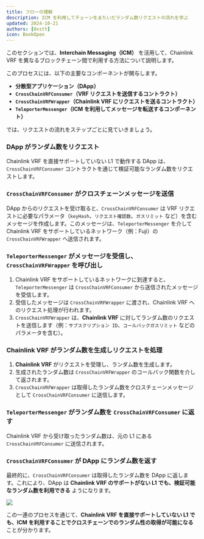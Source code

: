 ```yaml
---
title: フローの理解  
description: ICM を利用してチェーンをまたいだランダム数リクエストの流れを学ぶ  
updated: 2024-10-21  
authors: [0xstt]  
icon: BookOpen  
---
```



このセクションでは、**Interchain Messaging（ICM）** を活用して、Chainlink VRF を異なるブロックチェーン間で利用する方法について説明します。  

このプロセスには、以下の主要なコンポーネントが関与します。  
- **分散型アプリケーション（DApp）**  
- **`CrossChainVRFConsumer`（VRF リクエストを送信するコントラクト）**  
- **`CrossChainVRFWrapper`（Chainlink VRF にリクエストを送るコントラクト）**  
- **`TeleporterMessenger`（ICM を利用してメッセージを転送するコンポーネント）**  

では、リクエストの流れをステップごとに見ていきましょう。  

<Steps>  
<Step>  

### DApp がランダム数をリクエスト  

Chainlink VRF を直接サポートしていない L1 で動作する DApp は、`CrossChainVRFConsumer` コントラクトを通じて検証可能なランダム数をリクエストします。  

</Step>  
<Step>  

### `CrossChainVRFConsumer` がクロスチェーンメッセージを送信  

DApp からのリクエストを受け取ると、`CrossChainVRFConsumer` は VRF リクエストに必要なパラメータ（`keyHash`、`リクエスト確認数`、`ガスリミット` など）を含むメッセージを作成します。このメッセージは、`TeleporterMessenger` を介して Chainlink VRF をサポートしているネットワーク（例：Fuji）の `CrossChainVRFWrapper` へ送信されます。  

</Step>  
<Step>  

### `TeleporterMessenger` がメッセージを受信し、`CrossChainVRFWrapper` を呼び出し  

1. Chainlink VRF をサポートしているネットワークに到達すると、`TeleporterMessenger` は `CrossChainVRFConsumer` から送信されたメッセージを受信します。  
2. 受信したメッセージは `CrossChainVRFWrapper` に渡され、Chainlink VRF へのリクエスト処理が行われます。  
3. `CrossChainVRFWrapper` は、**Chainlink VRF** に対してランダム数のリクエストを送信します（例：`サブスクリプション ID`、`コールバックガスリミット` などのパラメータを含む）。  

</Step>  
<Step>  

### Chainlink VRF がランダム数を生成しリクエストを処理  

1. **Chainlink VRF** がリクエストを受理し、ランダム数を生成します。  
2. 生成されたランダム数は `CrossChainVRFWrapper` のコールバック関数を介して返されます。  
3. `CrossChainVRFWrapper` は取得したランダム数をクロスチェーンメッセージとして `CrossChainVRFConsumer` に送信します。  

</Step>  
<Step>  

### `TeleporterMessenger` がランダム数を `CrossChainVRFConsumer` に返す  

Chainlink VRF から受け取ったランダム数は、元の L1 にある `CrossChainVRFConsumer` に送信されます。  

</Step>  
<Step>  

### `CrossChainVRFConsumer` が DApp にランダム数を返す  

最終的に、`CrossChainVRFConsumer` は取得したランダム数を DApp に返します。これにより、DApp は **Chainlink VRF のサポートがない L1 でも、検証可能なランダム数を利用できる** ようになります。  

</Step>  
</Steps>  

![](/course-images/interchain-messaging/cross-chain-vrf.png)  

この一連のプロセスを通じて、**Chainlink VRF を直接サポートしていない L1 でも、ICM を利用することでクロスチェーンでのランダム性の取得が可能になる** ことが分かります。